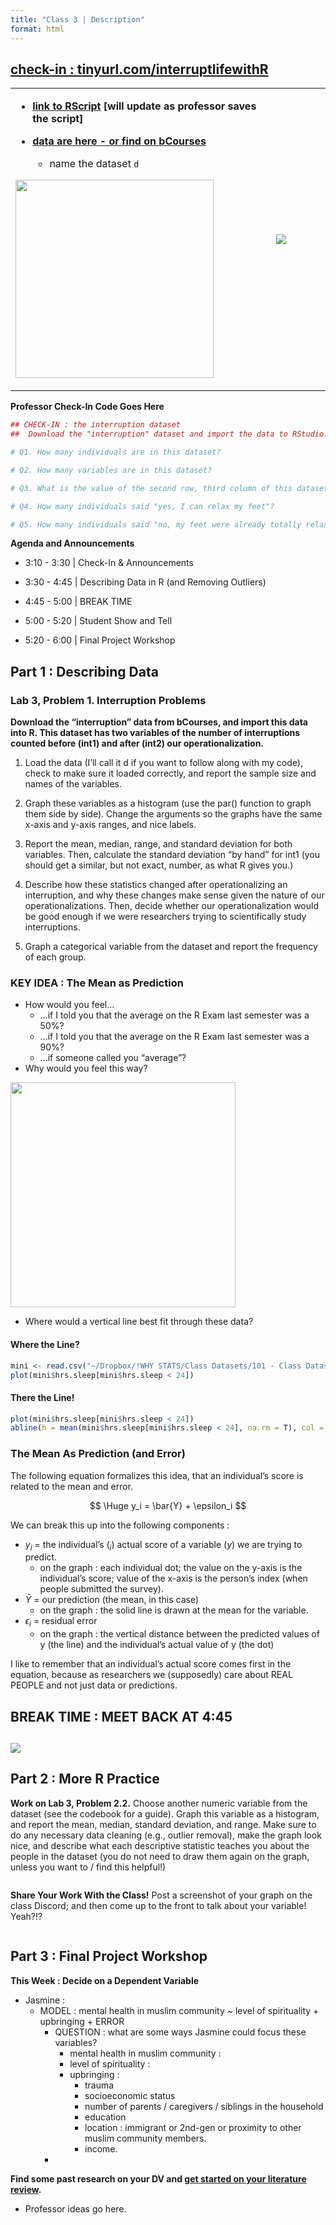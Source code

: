 ```yaml
---
title: "Class 3 | Description"
format: html
---
```


## [check-in : tinyurl.com/interruptlifewithR](https://docs.google.com/forms/d/e/1FAIpQLSeHOpY9ubskHAQmCAVLRCD0tAy6Hd_feajTSHn9ilutA_S3qQ/viewform?usp=sf_link)

+---------------------------------------------------------------------------------------------------------------------------------------------------------------------------------------------+--------------------------------------+
| -   [**link to RScript**](https://www.dropbox.com/scl/fi/tyxiyi2tbyir1svp34lxi/3T_Description.R?rlkey=lde2z1xcbbzk922iokcfk0edh&e=1&dl=0) **\[will update as professor saves the script\]** | ![](images/clipboard-1056536258.png) |
|                                                                                                                                                                                             |                                      |
| -   [**data are here - or find on bCourses**](https://www.dropbox.com/scl/fi/k9xcg707ihffv00hhj48c/interruption_FA25.csv?rlkey=26m0t7cqgn2do97u698lmnr73&dl=0)                              |                                      |
|                                                                                                                                                                                             |                                      |
|     -   name the dataset `d`                                                                                                                                                                |                                      |
|                                                                                                                                                                                             |                                      |
| ![](images/clipboard-3432465072.png){fig-align="center" width="317"}                                                                                                                        |                                      |
+---------------------------------------------------------------------------------------------------------------------------------------------------------------------------------------------+--------------------------------------+

**Professor Check-In Code Goes Here**

```r
## CHECK-IN : the interruption dataset
##  Download the "interruption" dataset and import the data to RStudio.

# Q1. How many individuals are in this dataset?

# Q2. How many variables are in this dataset?

# Q3. What is the value of the second row, third column of this dataset?

# Q4. How many individuals said "yes, I can relax my feet"?

# Q5. How many individuals said "no, my feet were already totally relaxed"?

```

**Agenda and Announcements**

-   3:10 - 3:30 \| Check-In & Announcements

-   3:30 - 4:45 \| Describing Data in R (and Removing Outliers)

-   4:45 - 5:00 \| BREAK TIME

-   5:00 - 5:20 \| Student Show and Tell

-   5:20 - 6:00 \| Final Project Workshop

## Part 1 : Describing Data

### Lab 3, Problem 1. Interruption Problems

**Download the “interruption” data from bCourses, and import this data into R. This dataset has two variables of the number of interruptions counted before (int1) and after (int2) our operationalization.**

1.  Load the data (I'll call it d if you want to follow along with my code), check to make sure it loaded correctly, and report the sample size and names of the variables.

2.  Graph these variables as a histogram (use the par() function to graph them side by side). Change the arguments so the graphs have the same x-axis and y-axis ranges, and nice labels.

3.  Report the mean, median, range, and standard deviation for both variables. Then, calculate the standard deviation “by hand” for int1 (you should get a similar, but not exact, number, as what R gives you.)

4.  Describe how these statistics changed after operationalizing an interruption, and why these changes make sense given the nature of our operationalizations. Then, decide whether our operationalization would be good enough if we were researchers trying to scientifically study interruptions.

5.  Graph a categorical variable from the dataset and report the frequency of each group.

### KEY IDEA : The Mean as Prediction

-   How would you feel...
    -   ...if I told you that the average on the R Exam last semester was a 50%?
    -   ...if I told you that the average on the R Exam last semester was a 90%?
    -   ...if someone called you "average"?
-   Why would you feel this way?

![](lecture_images/3L_ChatGPTFrogWizard.png){fig-alt="a frog wizard sitting on a toadstool wearing a hat and holding a crystal ball as illustrated by ChatGPT as an oil painting" fig-align="center" width="360"}

-   Where would a vertical line best fit through these data?

::: panel-tabset
#### Where the Line?

```r
mini <- read.csv("~/Dropbox/!WHY STATS/Class Datasets/101 - Class Datasets - FA25/mini_cal_data.csv", stringsAsFactors = T)
plot(mini$hrs.sleep[mini$hrs.sleep < 24])
```

#### There the Line!

```r
plot(mini$hrs.sleep[mini$hrs.sleep < 24])
abline(h = mean(mini$hrs.sleep[mini$hrs.sleep < 24], na.rm = T), col = 'red', lwd = 5)
```
:::

### The Mean As Prediction (and Error)

The following equation formalizes this idea, that an individual's score is related to the mean and error.

$$
\Huge y_i = \bar{Y} + \epsilon_i
$$

We can break this up into the following components :

-   $y_i$ = the individual’s ($_i$) actual score of a variable ($y$) we are trying to predict.
    -   on the graph : each individual dot; the value on the y-axis is the individual's score; value of the x-axis is the person's index (when people submitted the survey).
-   $\bar{Y}$ = our prediction (the mean, in this case)
    -   on the graph : the solid line is drawn at the mean for the variable.
-   $\epsilon_i$ = residual error
    -   on the graph : the vertical distance between the predicted values of y (the line) and the individual's actual value of y (the dot)

I like to remember that an individual's actual score comes first in the equation, because as researchers we (supposedly) care about REAL PEOPLE and not just data or predictions.

## BREAK TIME : MEET BACK AT 4:45

## ![](lecture_images/3L_KikiArt.png)

## Part 2 : More R Practice

**Work on Lab 3, Problem 2.2.** Choose another numeric variable from the dataset (see the codebook for a guide). Graph this variable as a histogram, and report the mean, median, standard deviation, and range. Make sure to do any necessary data cleaning (e.g., outlier removal), make the graph look nice, and describe what each descriptive statistic teaches you about the people in the dataset (you do not need to draw them again on the graph, unless you want to / find this helpful!)

```r

```

**Share Your Work With the Class!** Post a screenshot of your graph on the class Discord; and then come up to the front to talk about your variable! Yeah?!?

```r

```

## Part 3 : Final Project Workshop

**This Week : Decide on a Dependent Variable**

-   Jasmine :
    -   MODEL : mental health in muslim community \~ level of spirituality + upbringing + ERROR
        -   QUESTION : what are some ways Jasmine could focus these variables?
            -   mental health in muslim community :
            -   level of spirituality :
            -   upbringing :
                -   trauma
                -   socioeconomic status
                -   number of parents / caregivers / siblings in the household
                -   education
                -   location : immigrant or 2nd-gen or proximity to other muslim community members.
                -   income.
        -   

**Find some past research on your DV and [get started on your literature review](https://docs.google.com/spreadsheets/d/1CGkY6Ior_Rga1rKsaDMj8zc1ueIB2ZsVvgucS2K9SDA/edit?usp=sharing).**

-   Professor ideas go here.
